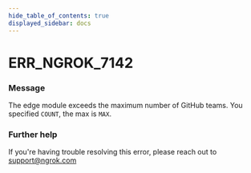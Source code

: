 ```yaml
---
hide_table_of_contents: true
displayed_sidebar: docs
---
```



# ERR_NGROK_7142

### Message

The edge module exceeds the maximum number of GitHub teams. You specified `COUNT`, the max is `MAX`.

### Further help

If you're having trouble resolving this error, please reach out to [support@ngrok.com](mailto:support@ngrok.com?subject=Help%20with%20ERR_NGROK_7142)

<ErrorDetails error="err_ngrok_7142" />
